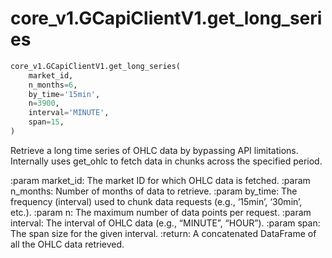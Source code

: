 # core_v1.GCapiClientV1.get_long_series { #pygcapi.core_v1.GCapiClientV1.get_long_series }

```python
core_v1.GCapiClientV1.get_long_series(
    market_id,
    n_months=6,
    by_time='15min',
    n=3900,
    interval='MINUTE',
    span=15,
)
```

Retrieve a long time series of OHLC data by bypassing API limitations.
Internally uses get_ohlc to fetch data in chunks across the specified period.

:param market_id: The market ID for which OHLC data is fetched.
:param n_months: Number of months of data to retrieve.
:param by_time: The frequency (interval) used to chunk data requests (e.g., '15min', '30min', etc.).
:param n: The maximum number of data points per request.
:param interval: The interval of OHLC data (e.g., "MINUTE", "HOUR").
:param span: The span size for the given interval.
:return: A concatenated DataFrame of all the OHLC data retrieved.
